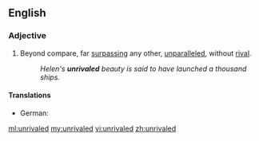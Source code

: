 ==English==

===Adjective===
{{en-adj|-}}

#Beyond compare, far [[surpassing]] any other, [[unparalleled]], without [[rival]].
#:''Helen's '''unrivaled''' beauty is said to have launched a thousand ships.''

====Translations====
{{trans-top|beyond compare, far surpassing any other, unparalleled, without rival}}
* German: {{t-|de|konkurrenzlos}}
{{trans-mid}}
{{trans-bottom}}

[[ml:unrivaled]]
[[my:unrivaled]]
[[vi:unrivaled]]
[[zh:unrivaled]]